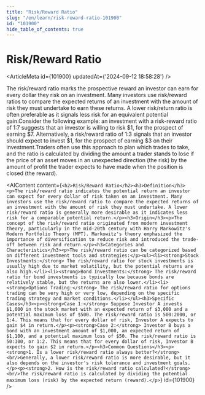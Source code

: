 ```yaml
---
title: "Risk/Reward Ratio"
slug: "/en/learn/risk-reward-ratio-101900"
id: "101900"
hide_table_of_contents: true
---
```



# Risk/Reward Ratio

<ArticleMeta id={101900} updatedAt={'2024-09-12 18:58:28'} />
<div className='border-solid border-b border-t-0 my-4 border-[var(--ifm-color-gray-300)]' />

The risk/reward ratio marks the prospective reward an investor can earn for every dollar they risk on an investment. Many investors use risk/reward ratios to compare the expected returns of an investment with the amount of risk they must undertake to earn these returns. A lower risk/return ratio is often preferable as it signals less risk for an equivalent potential gain.Consider the following example: an investment with a risk-reward ratio of 1:7 suggests that an investor is willing to risk $1, for the prospect of earning $7. Alternatively, a risk/reward ratio of 1:3 signals that an investor should expect to invest $1, for the prospect of earning $3 on their investment.Traders often use this approach to plan which trades to take, and the ratio is calculated by dividing the amount a trader stands to lose if the price of an asset moves in an unexpected direction (the risk) by the amount of profit the trader expects to have made when the position is closed (the reward).

<AIContent content={`<h2>Risk/Reward Ratio</h2><h3>Definition</h3><p>The risk/reward ratio indicates the potential return an investor can expect for every dollar of risk taken on an investment. Many investors use the risk/reward ratio to compare the expected returns of an investment with the amount of risk they must undertake. A lower risk/reward ratio is generally more desirable as it indicates less risk for a comparable potential return.</p><h3>Origin</h3><p>The concept of the risk/reward ratio originated from modern investment theory, particularly in the mid-20th century with Harry Markowitz's Modern Portfolio Theory (MPT). Markowitz's theory emphasized the importance of diversification to reduce risk and introduced the trade-off between risk and return.</p><h3>Categories and Characteristics</h3><p>The risk/reward ratio can be categorized based on different investment tools and strategies:</p><ul><li><strong>Stock Investments:</strong> The risk/reward ratio for stock investments is usually high due to market volatility, but the potential returns are also high.</li><li><strong>Bond Investments:</strong> The risk/reward ratio for bond investments is typically low because bonds are relatively stable, but the returns are also lower.</li><li><strong>Options Trading:</strong> The risk/reward ratio for options trading can be very high or very low, depending on the specific trading strategy and market conditions.</li></ul><h3>Specific Cases</h3><p><strong>Case 1:</strong> Suppose Investor A invests $1,000 in the stock market with an expected return of $3,000 and a potential maximum loss of $500. The risk/reward ratio is 500:2000, or 1:4. This means that for every dollar of risk, Investor A expects to gain $4 in return.</p><p><strong>Case 2:</strong> Investor B buys a bond with an investment amount of $1,000, an expected return of $1,100, and a potential maximum loss of $50. The risk/reward ratio is 50:100, or 1:2. This means that for every dollar of risk, Investor B expects to gain $2 in return.</p><h3>Common Questions</h3><p><strong>1. Is a lower risk/reward ratio always better?</strong><br/>Generally, a lower risk/reward ratio is more desirable, but it also depends on the investor's risk tolerance and investment goals.</p><p><strong>2. How is the risk/reward ratio calculated?</strong><br/>The risk/reward ratio is calculated by dividing the potential maximum loss (risk) by the expected return (reward).</p>`} id={101900} />
